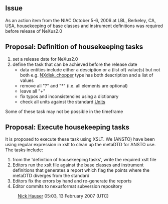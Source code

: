 ==Issue==
As an action item from the NIAC October 5-6, 2006 at LBL, Berkeley, CA, USA, housekeeping of base classes and instrument definitions was required before release of NeXus2.0

==Proposal: Definition of housekeeping tasks==
# set a release date for NeXus2.0
# define the task that can be achieved before the release date
#* data entities include either a desciption or a (list of) value(s) but not both e.g. [[NXdisk_chopper]] type has both description and a list of values
#* remove all "?" and "*" (i.e. all elements are optional)
#* leave all "+" 
#* fix typos and inconsistencies using a dictionary
#* check all units against the standard [[Units]]
Some of these task may not be possible in the timeframe

==Proposal: Execute housekeeping tasks==
It is proposed to execute these task using XSLT.
We (ANSTO) have been using regular expression in xslt to clean up the metaDTD for ANSTO use.
The tasks include:
# from the 'definition of housekeeping tasks', write the required xslt file
# Editors run the xslt file against the base classes and instrument definitions that generates a report which flag the points where the metaDTD diverges from the standard
# Editors fix the errors by hand and re-generate the reports
# Editor commits to nexusformat subversion repository
:[[User:Nick Hauser|Nick Hauser]] 05:03, 13 February 2007 (UTC)